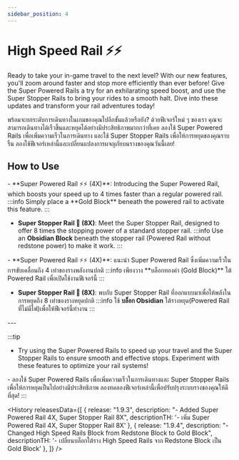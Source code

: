```yaml
---
sidebar_position: 4
---
```


# High Speed Rail ⚡⚡
<GenMetaData
    description="High Speed Rail is a feature that allows players to travel faster and stop more efficiently than ever before."
    keywords="High Speed Rail, Super Powered Rail, Super Stopper Rail, Rail Adventures, High, High speed, Rail, minecart, gold, Gold block, speed, Obsidian block, Super powered rail, Super stopper rail, lamalia High speed rail"
/>

<EN>Ready to take your in-game travel to the next level? With our new features, you'll zoom around faster and stop more efficiently than ever before! Give the Super Powered Rails a try for an exhilarating speed boost, and use the Super Stopper Rails to bring your rides to a smooth halt. Dive into these updates and transform your rail adventures today!</EN>
<TH>พร้อมจะยกระดับการเดินทางในเกมของคุณไปอีกขั้นแล้วหรือยัง? ด้วยฟีเจอร์ใหม่ ๆ ของเรา คุณจะสามารถเดินทางได้เร็วขึ้นและหยุดได้อย่างมีประสิทธิภาพมากกว่าที่เคย ลองใช้ Super Powered Rails เพื่อเพิ่มความเร็วในการเดินทาง และใช้ Super Stopper Rails เพื่อให้การหยุดของคุณราบรื่น ลองใช้ฟีเจอร์เหล่านี้และเปลี่ยนแปลงการผจญภัยบนรางของคุณวันนี้เลย!</TH>

<br/>

## How to Use
<EN>
- **Super Powered Rail ⚡⚡ (4X)**: Introducing the Super Powered Rail, which boosts your speed up to 4 times faster than a regular powered rail. 
    :::info
        Simply place a **<gold>Gold Block</gold>** beneath the powered rail to activate this feature.
    :::

- **Super Stopper Rail 🛑 (8X)**: Meet the Super Stopper Rail, designed to offer 8 times the stopping power of a standard stopper rail. 
    :::info
        Use an **Obsidian Block** beneath the stopper rail (Powered Rail without redstone power) to make it work.
    :::
</EN>

<TH>
- **Super Powered Rail ⚡⚡ (4X)**: แนะนำ Super Powered Rail ซึ่งเพิ่มความเร็วในการขับเคลื่อนถึง 4 เท่าของรางพลังงานปกติ
    :::info
        เพียงวาง **<gold>บล็อกทองคำ (Gold Block)</gold>** ใต้ Powered Rail เพื่อเปิดใช้งานฟีเจอร์นี้
    :::

- **Super Stopper Rail 🛑 (8X)**: พบกับ Super Stopper Rail ที่ออกแบบมาเพื่อให้พลังในการหยุดถึง 8 เท่าของรางหยุดปกติ
    :::info
        ใช้ **บล็อก Obsidian** ใต้รางหยุด(Powered Rail ที่ไม่มีไฟ)เพื่อให้ฟีเจอร์นี้ทำงาน
    :::
</TH>
---

:::tip
<EN>
- Try using the Super Powered Rails to speed up your travel and the Super Stopper Rails to ensure smooth and effective stops. Experiment with these features to optimize your rail systems!
</EN>
<TH>
- ลองใช้ Super Powered Rails เพื่อเพิ่มความเร็วในการเดินทางและ Super Stopper Rails เพื่อให้การหยุดเป็นไปอย่างมีประสิทธิภาพ ลองทดลองฟีเจอร์เหล่านี้เพื่อปรับปรุงระบบรางของคุณให้ดีที่สุด!
</TH>
:::

<History releasesData={[
    { release: "1.9.3", description: "- Added Super Powered Rail 4X, Super Stopper Rail 8X", descriptionTH: '- เพิ่ม Super Powered Rail 4X, Super Stopper Rail 8X' },
    { release: "1.9.4", description: "- Changed High Speed Rails Block from Redstone Block to Gold Block", descriptionTH: '- เปลี่ยนบล็อกใต้ราง High Speed Rails จาก Redstone Block เป็น Gold Block' },
  ]} />